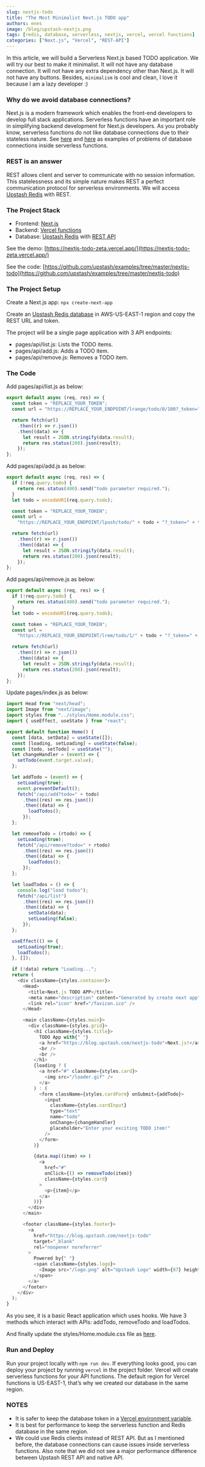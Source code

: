 ```yaml
---
slug: nextjs-todo
title: "The Most Minimalist Next.js TODO app"
authors: enes
image: /blog/upstash-nextjs.png
tags: [redis, database, serverless, nextjs, vercel, vercel functions]
categories: ["Next.js", "Vercel", "REST-API"]
---
```


In this article, we will build a Serverless Next.js based TODO application. We will try our best to make it minimalist. It will not have any database connection. It will not have any extra dependency other than Next.js. It will not have any buttons. Besides, `minimalism` is cool and clean, I love it because I am a lazy developer :)

### Why do we avoid database connections?

Next.js is a modern framework which enables the front-end developers to develop full stack applications. Serverless functions have an important role in simplifying backend development for Next.js developers. As you probably know, serverless functions do not like database connections due to their stateless nature. See [here](https://stackoverflow.com/questions/63208960/vercel-creates-new-db-connection-for-every-request) and [here](https://blog.upstash.com/serverless-database-connections) as examples of problems of database connections inside serverless functions.

### REST is an answer

REST allows client and server to communicate with no session information. This statelessness and its simple nature makes REST a perfect communication protocol for serverless environments. We will access [Upstash Redis](https://upstash.com/) with REST.

### The Project Stack

- Frontend: [Next.js](https://nextjs.org/)
- Backend: [Vercel functions](https://vercel.com/docs/serverless-functions/introduction)
- Database: [Upstash Redis](https://upstash.com) with [REST API](https://docs.upstash.com/features/restapi)

See the demo: [https://nextjs-todo-zeta.vercel.app/](https://nextjs-todo-zeta.vercel.app/)

See the code: [https://github.com/upstash/examples/tree/master/nextjs-todo](https://github.com/upstash/examples/tree/master/nextjs-todo)

### The Project Setup

Create a Next.js app: `npx create-next-app`

Create an [Upstash Redis database](https://console.upstash.com) in AWS-US-EAST-1 region and copy the REST URL and token.

The project will be a single page application with 3 API endpoints:

- pages/api/list.js: Lists the TODO items.
- pages/api/add.js: Adds a TODO item.
- pages/api/remove.js: Removes a TODO item.

### The Code

Add pages/api/list.js as below:

```javascript
export default async (req, res) => {
  const token = "REPLACE_YOUR_TOKEN";
  const url = "https://REPLACE_YOUR_ENDPOINT/lrange/todo/0/100?_token=" + token;

  return fetch(url)
    .then((r) => r.json())
    .then((data) => {
      let result = JSON.stringify(data.result);
      return res.status(200).json(result);
    });
};
```

Add pages/api/add.js as below:

```javascript
export default async (req, res) => {
  if (!req.query.todo) {
    return res.status(400).send("todo parameter required.");
  }
  let todo = encodeURI(req.query.todo);

  const token = "REPLACE_YOUR_TOKEN";
  const url =
    "https://REPLACE_YOUR_ENDPOINT/lpush/todo/" + todo + "?_token=" + token;

  return fetch(url)
    .then((r) => r.json())
    .then((data) => {
      let result = JSON.stringify(data.result);
      return res.status(200).json(result);
    });
};
```

Add pages/api/remove.js as below:

```javascript
export default async (req, res) => {
  if (!req.query.todo) {
    return res.status(400).send("todo parameter required.");
  }
  let todo = encodeURI(req.query.todo);

  const token = "REPLACE_YOUR_TOKEN";
  const url =
    "https://REPLACE_YOUR_ENDPOINT/lrem/todo/1/" + todo + "?_token=" + token;

  return fetch(url)
    .then((r) => r.json())
    .then((data) => {
      let result = JSON.stringify(data.result);
      return res.status(200).json(result);
    });
};
```

Update pages/index.js as below:

```javascript
import Head from "next/head";
import Image from "next/image";
import styles from "../styles/Home.module.css";
import { useEffect, useState } from "react";

export default function Home() {
  const [data, setData] = useState([]);
  const [loading, setLoading] = useState(false);
  const [todo, setTodo] = useState("");
  let changeHandler = (event) => {
    setTodo(event.target.value);
  };

  let addTodo = (event) => {
    setLoading(true);
    event.preventDefault();
    fetch("/api/add?todo=" + todo)
      .then((res) => res.json())
      .then((data) => {
        loadTodos();
      });
  };

  let removeTodo = (rtodo) => {
    setLoading(true);
    fetch("/api/remove?todo=" + rtodo)
      .then((res) => res.json())
      .then((data) => {
        loadTodos();
      });
  };

  let loadTodos = () => {
    console.log("load todos");
    fetch("/api/list")
      .then((res) => res.json())
      .then((data) => {
        setData(data);
        setLoading(false);
      });
  };

  useEffect(() => {
    setLoading(true);
    loadTodos();
  }, []);

  if (!data) return "Loading...";
  return (
    <div className={styles.container}>
      <Head>
        <title>Next.js TODO APP</title>
        <meta name="description" content="Generated by create next app" />
        <link rel="icon" href="/favicon.ico" />
      </Head>

      <main className={styles.main}>
        <div className={styles.grid}>
          <h1 className={styles.title}>
            TODO App with{" "}
            <a href="https://blog.upstash.com/nextjs-todo">Next.js!</a>
            <br />
            <br />
          </h1>
          {loading ? (
            <a href="#" className={styles.card}>
              <img src="/loader.gif" />
            </a>
          ) : (
            <form className={styles.cardForm} onSubmit={addTodo}>
              <input
                className={styles.cardInput}
                type="text"
                name="todo"
                onChange={changeHandler}
                placeholder="Enter your exciting TODO item!"
              />
            </form>
          )}

          {data.map((item) => (
            <a
              href="#"
              onClick={() => removeTodo(item)}
              className={styles.card}
            >
              <p>{item}</p>
            </a>
          ))}
        </div>
      </main>

      <footer className={styles.footer}>
        <a
          href="https://blog.upstash.com/nextjs-todo"
          target="_blank"
          rel="noopener noreferrer"
        >
          Powered by{" "}
          <span className={styles.logo}>
            <Image src="/logo.png" alt="Upstash Logo" width={87} height={25} />
          </span>
        </a>
      </footer>
    </div>
  );
}
```

As you see, it is a basic React application which uses hooks. We have 3 methods which interact with APIs: addTodo, removeTodo and loadTodos.

And finally update the styles/Home.module.css file as [here](https://github.com/upstash/examples/blob/master/nextjs-todo/styles/Home.module.css).

### Run and Deploy

Run your project locally with `npm run dev`. If everything looks good, you can deploy your project by running `vercel` in the project folder. Vercel will create serverless functions for your API functions. The default region for Vercel functions is US-EAST-1, that’s why we created our database in the same region.

### NOTES

- It is safer to keep the database token in a [Vercel environment variable](https://vercel.com/docs/environment-variables).
- It is best for performance to keep the serverless function and Redis database in the same region.
- We could use Redis clients instead of REST API. But as I mentioned before, the database connections can cause issues inside serverless functions. Also note that we did not see a major performance difference between Upstash REST API and native API.
